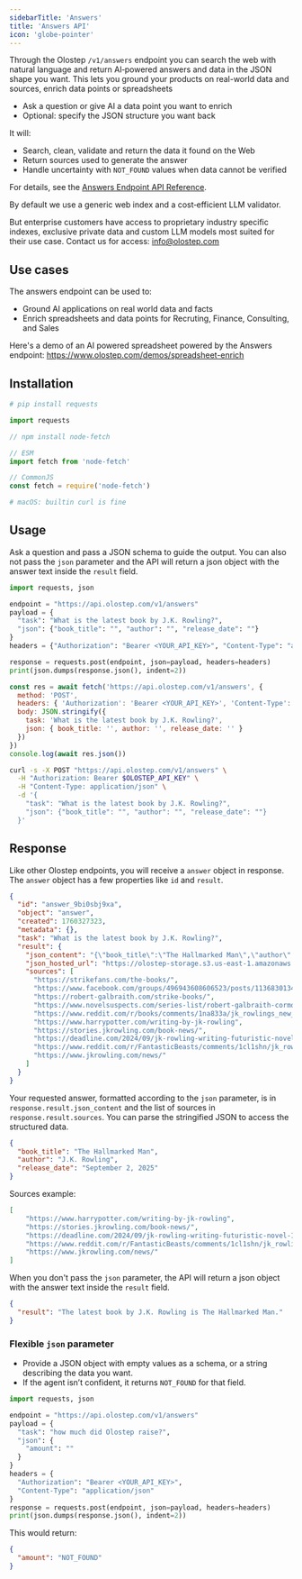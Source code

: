 ```yaml
---
sidebarTitle: 'Answers'
title: 'Answers API'
icon: 'globe-pointer'
---
```


Through the Olostep `/v1/answers` endpoint you can search the web with natural language and return AI‑powered answers and data in the JSON shape you want. This lets you ground your products on real-world data and sources, enrich data points or spreadsheets

- Ask a question or give AI a data point you want to enrich
- Optional: specify the JSON structure you want back

It will:
- Search, clean, validate and return the data it found on the Web 
- Return sources used to generate the answer
- Handle uncertainty with `NOT_FOUND` values when data cannot be verified 

For details, see the [Answers Endpoint API Reference](/api-reference/answers/create).

By default we use a generic web index and a cost‑efficient LLM validator.

But enterprise customers have access to proprietary industry specific indexes, exclusive private data and custom LLM models most suited for their use case. Contact us for access: info@olostep.com



## Use cases
The answers endpoint can be used to:
 - Ground AI applications on real world data and facts
 - Enrich spreadsheets and data points for Recruting, Finance, Consulting, and Sales

Here's a demo of an AI powered spreadsheet powered by the Answers endpoint:
https://www.olostep.com/demos/spreadsheet-enrich



## Installation

<CodeGroup>

```python Python
# pip install requests

import requests
```

```js Node
// npm install node-fetch

// ESM
import fetch from 'node-fetch'

// CommonJS
const fetch = require('node-fetch')
```

```bash cURL
# macOS: builtin curl is fine
```

</CodeGroup>

## Usage

Ask a question and pass a JSON schema to guide the output. You can also not pass the `json` parameter and the API will return a json object with the answer text inside the `result` field.

<CodeGroup>

```python Python
import requests, json

endpoint = "https://api.olostep.com/v1/answers"
payload = {
  "task": "What is the latest book by J.K. Rowling?",
  "json": {"book_title": "", "author": "", "release_date": ""}
}
headers = {"Authorization": "Bearer <YOUR_API_KEY>", "Content-Type": "application/json"}

response = requests.post(endpoint, json=payload, headers=headers)
print(json.dumps(response.json(), indent=2))
```

```js Node
const res = await fetch('https://api.olostep.com/v1/answers', {
  method: 'POST',
  headers: { 'Authorization': 'Bearer <YOUR_API_KEY>', 'Content-Type': 'application/json' },
  body: JSON.stringify({
    task: 'What is the latest book by J.K. Rowling?',
    json: { book_title: '', author: '', release_date: '' }
  })
})
console.log(await res.json())
```

```bash cURL
curl -s -X POST "https://api.olostep.com/v1/answers" \
  -H "Authorization: Bearer $OLOSTEP_API_KEY" \
  -H "Content-Type: application/json" \
  -d '{
    "task": "What is the latest book by J.K. Rowling?",
    "json": {"book_title": "", "author": "", "release_date": ""}
  }'
```

</CodeGroup>

## Response

Like other Olostep endpoints, you will receive a `answer` object in response. The `answer` object has a few properties like `id` and `result`.

```json
{
  "id": "answer_9bi0sbj9xa",
  "object": "answer",
  "created": 1760327323,
  "metadata": {},
  "task": "What is the latest book by J.K. Rowling?",
  "result": {
    "json_content": "{\"book_title\":\"The Hallmarked Man\",\"author\":\"J.K. Rowling (as Robert Galbraith)\",\"release_date\":\"2 September 2025\"}",
    "json_hosted_url": "https://olostep-storage.s3.us-east-1.amazonaws.com/answer_9bi0sbj9xa.json",
    "sources": [
      "https://strikefans.com/the-books/",
      "https://www.facebook.com/groups/496943608606523/posts/1136830134617864/",
      "https://robert-galbraith.com/strike-books/",
      "https://www.novelsuspects.com/series-list/robert-galbraith-cormoran-strike-series-in-order/",
      "https://www.reddit.com/r/books/comments/1na833a/jk_rowlings_new_strike_novel_900_pages_of_romance/",
      "https://www.harrypotter.com/writing-by-jk-rowling",
      "https://stories.jkrowling.com/book-news/",
      "https://deadline.com/2024/09/jk-rowling-writing-futuristic-novel-1236093909/",
      "https://www.reddit.com/r/FantasticBeasts/comments/1cl1shn/jk_rowling_may_2024_ive_got_six_more_books_in_my/",
      "https://www.jkrowling.com/news/"
    ]
  }
}
```

Your requested answer, formatted according to the `json` parameter, is in `response.result.json_content` and the list of sources in `response.result.sources`. You can parse the stringified JSON to access the structured data.

```json
{
  "book_title": "The Hallmarked Man",
  "author": "J.K. Rowling",
  "release_date": "September 2, 2025"
}
```

Sources example:

```json
[
    "https://www.harrypotter.com/writing-by-jk-rowling",
    "https://stories.jkrowling.com/book-news/",
    "https://deadline.com/2024/09/jk-rowling-writing-futuristic-novel-1236093909/",
    "https://www.reddit.com/r/FantasticBeasts/comments/1cl1shn/jk_rowling_may_2024_ive_got_six_more_books_in_my/",
    "https://www.jkrowling.com/news/"
]
```

When you don't pass the `json` parameter, the API will return a json object with the answer text inside the `result` field.

```json
{
  "result": "The latest book by J.K. Rowling is The Hallmarked Man."
}
```

### Flexible `json` parameter

- Provide a JSON object with empty values as a schema, or a string describing the data you want.
- If the agent isn’t confident, it returns `NOT_FOUND` for that field.

```python Python
import requests, json

endpoint = "https://api.olostep.com/v1/answers"
payload = {
  "task": "how much did Olostep raise?", 
  "json": {
    "amount": ""
  }
}
headers = {
  "Authorization": "Bearer <YOUR_API_KEY>",
  "Content-Type": "application/json"
}
response = requests.post(endpoint, json=payload, headers=headers)
print(json.dumps(response.json(), indent=2))
```

This would return:

```json
{
  "amount": "NOT_FOUND"
}
```